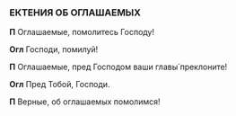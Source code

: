### ЕКТЕНИЯ ОБ ОГЛАШАЕМЫХ

**П** Оглашаемые, помолитесь Господу!

**Огл** Господи, помилуй!

**П** Оглашаемые, пред Господом ваши главы́ преклоните!

**Огл** Пред Тобой, Господи.

**П** Верные, об оглашаемых помолимся!
